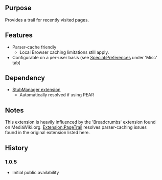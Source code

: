 {{Extension
|name        = PageTrail
|status      = beta
|type1       = parser function
|author      = [[user:jldupont|Jean-Lou Dupont]]
|image       =
|version     = 1.0.5
|update      =
|mediawiki   = tested on 1.11
|download    = [http://mediawiki.googlecode.com/svn/tags/PageTrail/ SVN]
|readme      =
|changelog   = See SVN ($Id$)
|description = Provides a trail for recently visited pages.
|parameters  =
|rights      =
|example     =
}}
== Purpose==
Provides a trail for recently visited pages.

== Features ==
* Parser-cache friendly
** Local Browser caching limitations still apply.
* Configurable on a per-user basis (see [[Special:Preferences]] under 'Misc' tab)

== Dependency ==
* [[Extension:StubManager|StubManager extension]]
** Automatically resolved if using PEAR

{{Pear|PageTrail}}

== Notes ==
This extension is heavily influenced by the 'Breadcrumbs' extension found on MediaWiki.org. [[Extension:PageTrail]] resolves parser-caching issues found in the original extension listed here.

== History ==
=== 1.0.5 ===
* Initial public availability